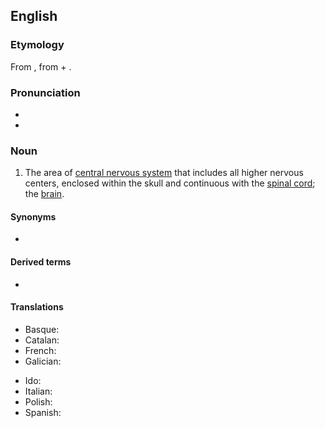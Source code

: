 ==English==
{{wikipedia}}

===Etymology===
{{confix|en|encephalo|on}} From {{etyl|grc|en}} {{m|grc|ἐγκέφαλος||within the head}}, from {{m|grc|ἐν||in}} + {{m|grc|κεφαλή||head}}.

===Pronunciation===
* {{IPA|/ɛnˈsɛfələn/|lang=en}}
* {{IPA|/ɛnˈsɛfəlɒn/|lang=en}}

===Noun===
{{en-noun|encephala}}

# {{lb|en|neuroanatomy}} The area of [[central nervous system]] that includes all higher nervous centers, enclosed within the skull and continuous with the [[spinal cord]]; the [[brain]].

====Synonyms====
* {{l|en|brain}}

====Derived terms====
* {{l|en|encephalic}}

====Translations====
{{trans-top|brain}}
* Basque: {{t|eu|entzefalo}}
* Catalan: {{t+|ca|encèfal|m}}
* French: {{t+|fr|encéphale|m}}
* Galician: {{t+|gl|encéfalo}}
{{trans-mid}}
* Ido: {{t+|io|encefalo}}
* Italian: {{t+|it|encefalo|m}}
* Polish: {{t|pl|mózgowie|n}}
* Spanish: {{t+|es|encéfalo|m}}
{{trans-bottom}}